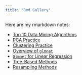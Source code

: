 ```yaml
---
title: "Rmd Gallery"
---
```


Here are my rmarkdown notes:

- [Top 10 Data Mining Algorithms](top10.html)
- [PCA Practice](pca-practice.html)
- [Clustering Practice](cluster-practice.html)
- [Overview of `glmnet`](glmnet.html)
- [`Glmnet` for Linear Regression](glmnet_linear.html)
- [Tree-Based Methods](tree-based-methods.html)
- [Resampling Methods](resampling-methods.html)
